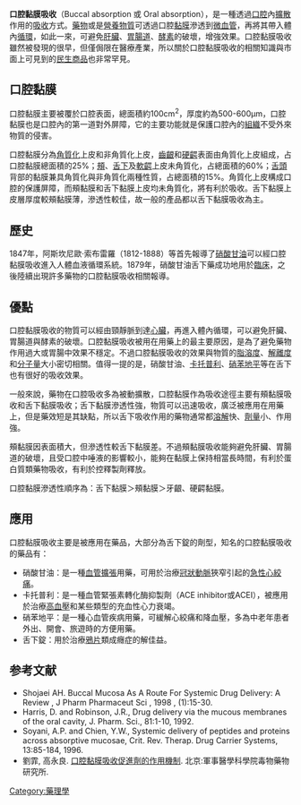 '''口腔黏膜吸收'''（Buccal absorption 或 Oral absorption），是一種透過[[口腔|口腔]]內[[擴散|擴散]]作用的[[吸收|吸收]]方式。[[藥物|藥物]]或是[[營養物質|營養物質]]可透過口腔[[黏膜|黏膜]]滲透到[[微血管|微血管]]，再將其帶入體內[[循環|循環]]，如此一來，可避免[[肝臟|肝臟]]、[[胃腸道|胃腸道]]、[[酵素|酵素]]的破壞，增強效果。口腔黏膜吸收雖然被發現的很早，但僅侷限在醫療產業，所以關於口腔黏膜吸收的相關知識與市面上可見到的[[民生|民生]][[商品|商品]]也非常罕見。

== 口腔黏膜 ==
口腔黏膜主要被覆於口腔表面，總面積約100cm<sup>2</sup>，厚度約為500-600µm，口腔黏膜也是口腔內的第一道對外屏障，它的主要功能就是保護口腔內的[[组织_(生物学)|組織]]不受外來物質的侵害。

口腔黏膜分為[[角質化|角質化]]上皮和非角質化上皮，[[齒齦|齒齦]]和[[硬齶|硬齶]]表面由角質化上皮組成，占口腔黏膜總面積的25%；[[頰|頰]]、[[舌下|舌下]]及[[軟齶|軟齶]]上皮未角質化，占總面積的60%；[[舌頭|舌頭]]背部的黏膜兼具角質化與非角質化兩種性質，占總面積的15%。角質化上皮構成口腔的保護屏障，而頰黏膜和舌下黏膜上皮均未角質化，將有利於吸收。舌下黏膜上皮層厚度較頰黏膜薄，滲透性較佳，故一般的產品都以舌下黏膜吸收為主。

== 歷史 ==
1847年，阿斯坎尼歐·索布雷羅（1812-1888）等首先報導了[[硝酸甘油|硝酸甘油]]可以經口腔黏膜吸收進入人體血液循環系統。1879年，硝酸甘油舌下藥成功地用於[[臨床|臨床]]，之後陸續出現許多藥物的口腔黏膜吸收相關報導。

== 優點 == 
口腔黏膜吸收的物質可以經由頸靜脈到達[[心臟|心臟]]，再進入體內循環，可以避免肝臟、胃腸道與酵素的破壞。口腔黏膜吸收被用在用藥上的最主要原因，是為了避免藥物作用過大或胃腸中效果不穩定。不過口腔黏膜吸收的效果與物質的[[脂溶度|脂溶度]]、[[解離度|解離度]]和[[分子量|分子量]]大小密切相關。值得一提的是，硝酸甘油、[[卡托普利|卡托普利]]、[[硝苯地平|硝苯地平]]等在舌下也有很好的吸收效果。

一般來說，藥物在口腔吸收多為被動擴散，口腔黏膜作為吸收途徑主要有頰黏膜吸收和舌下黏膜吸收；舌下黏膜滲透性強，物質可以迅速吸收，廣泛被應用在用藥上，但是藥效短是其缺點，所以舌下吸收作用的藥物通常都[[溶解|溶解]]快、[[劑量|劑量]]小、作用強。

頰黏膜因表面積大，但滲透性較舌下黏膜差。不過頰黏膜吸收能夠避免肝臟、胃腸道的破壞，且受口腔中唾液的影響較小，能夠在黏膜上保持相當長時間，有利於蛋白質類藥物吸收，有利於控釋製劑釋放。

口腔黏膜滲透性順序為：舌下黏膜＞頰黏膜＞牙齦、硬齶黏膜。

== 應用 == 
口腔黏膜吸收主要是被應用在藥品，大部分為舌下錠的劑型，知名的口腔黏膜吸收的藥品有：

* 硝酸甘油：是一種[[血管擴張|血管擴張]]用藥，可用於治療[[冠狀動脈|冠狀動脈]]狹窄引起的[[急性心絞痛|急性心絞痛]]。
* 卡托普利：是一種血管緊張素轉化酶抑製劑（ACE inhibitor或ACEI），被應用於治療[[高血壓|高血壓]]和某些類型的充血性心力衰竭。
* 硝苯地平：是一種心血管疾病用藥，可緩解心絞痛和降血壓，多為中老年患者外出、開會、旅遊時的方便用藥。
* 舌下錠：用於治療[[鴉片|鴉片]]類成癮症的解佳益。

== 参考文献 ==
* Shojaei AH. Buccal Mucosa As A Route For Systemic Drug Delivery: A Review , J Pharm Pharmaceut Sci , 1998 , (1):15-30.
* Harris, D. and Robinson, J.R., Drug delivery via the mucous membranes of the oral cavity, J. Pharm. Sci., 81:1-10, 1992.
* Soyani, A.P. and Chien, Y.W., Systemic delivery of peptides and proteins across absorptive mucosae, Crit. Rev. Therap. Drug Carrier Systems, 13:85-184, 1996.
* 劉霏, 高永良. [http://wenku.baidu.com/view/fdc1fc28915f804d2b16c101.html 口腔黏膜吸收促進劑的作用機制]. 北京:軍事醫學科學院毒物藥物研究所.

[[Category:藥理學|Category:藥理學]]